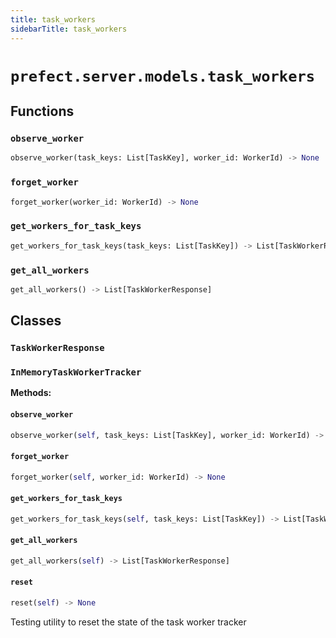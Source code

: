 ```yaml
---
title: task_workers
sidebarTitle: task_workers
---
```


# `prefect.server.models.task_workers`

## Functions

### `observe_worker` <sup><a href="https://github.com/prefecthq/prefect/blob/main/src/prefect/server/models/task_workers.py#L86" target="_blank"><Icon icon="github" style="width: 14px; height: 14px;" /></a></sup>

```python
observe_worker(task_keys: List[TaskKey], worker_id: WorkerId) -> None
```

### `forget_worker` <sup><a href="https://github.com/prefecthq/prefect/blob/main/src/prefect/server/models/task_workers.py#L93" target="_blank"><Icon icon="github" style="width: 14px; height: 14px;" /></a></sup>

```python
forget_worker(worker_id: WorkerId) -> None
```

### `get_workers_for_task_keys` <sup><a href="https://github.com/prefecthq/prefect/blob/main/src/prefect/server/models/task_workers.py#L99" target="_blank"><Icon icon="github" style="width: 14px; height: 14px;" /></a></sup>

```python
get_workers_for_task_keys(task_keys: List[TaskKey]) -> List[TaskWorkerResponse]
```

### `get_all_workers` <sup><a href="https://github.com/prefecthq/prefect/blob/main/src/prefect/server/models/task_workers.py#L105" target="_blank"><Icon icon="github" style="width: 14px; height: 14px;" /></a></sup>

```python
get_all_workers() -> List[TaskWorkerResponse]
```

## Classes

### `TaskWorkerResponse` <sup><a href="https://github.com/prefecthq/prefect/blob/main/src/prefect/server/models/task_workers.py#L16" target="_blank"><Icon icon="github" style="width: 14px; height: 14px;" /></a></sup>

### `InMemoryTaskWorkerTracker` <sup><a href="https://github.com/prefecthq/prefect/blob/main/src/prefect/server/models/task_workers.py#L22" target="_blank"><Icon icon="github" style="width: 14px; height: 14px;" /></a></sup>

**Methods:**

#### `observe_worker` <sup><a href="https://github.com/prefecthq/prefect/blob/main/src/prefect/server/models/task_workers.py#L28" target="_blank"><Icon icon="github" style="width: 14px; height: 14px;" /></a></sup>

```python
observe_worker(self, task_keys: List[TaskKey], worker_id: WorkerId) -> None
```

#### `forget_worker` <sup><a href="https://github.com/prefecthq/prefect/blob/main/src/prefect/server/models/task_workers.py#L39" target="_blank"><Icon icon="github" style="width: 14px; height: 14px;" /></a></sup>

```python
forget_worker(self, worker_id: WorkerId) -> None
```

#### `get_workers_for_task_keys` <sup><a href="https://github.com/prefecthq/prefect/blob/main/src/prefect/server/models/task_workers.py#L51" target="_blank"><Icon icon="github" style="width: 14px; height: 14px;" /></a></sup>

```python
get_workers_for_task_keys(self, task_keys: List[TaskKey]) -> List[TaskWorkerResponse]
```

#### `get_all_workers` <sup><a href="https://github.com/prefecthq/prefect/blob/main/src/prefect/server/models/task_workers.py#L60" target="_blank"><Icon icon="github" style="width: 14px; height: 14px;" /></a></sup>

```python
get_all_workers(self) -> List[TaskWorkerResponse]
```

#### `reset` <sup><a href="https://github.com/prefecthq/prefect/blob/main/src/prefect/server/models/task_workers.py#L74" target="_blank"><Icon icon="github" style="width: 14px; height: 14px;" /></a></sup>

```python
reset(self) -> None
```

Testing utility to reset the state of the task worker tracker

